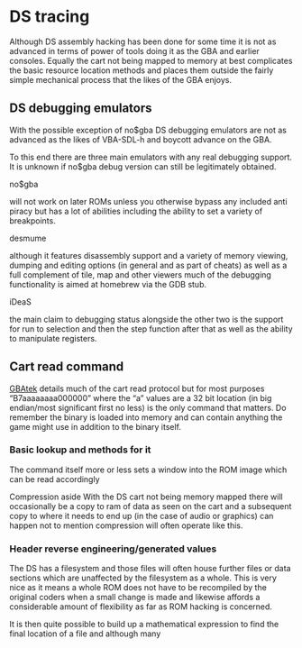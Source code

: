 # DS tracing

Although DS assembly hacking has been done for some time it is not as advanced in terms of power of tools doing it as the GBA and earlier consoles. Equally the cart not being mapped to memory at best complicates the basic resource location methods and places them outside the fairly simple mechanical process that the likes of the GBA enjoys.

## DS debugging emulators

With the possible exception of no$gba DS debugging emulators are not as advanced as the likes of VBA-SDL-h and boycott advance on the GBA.

To this end there are three main emulators with any real debugging support. It is unknown if no$gba debug version can still be legitimately obtained.

no$gba

will not work on later ROMs unless you otherwise bypass any included anti piracy but has a lot of abilities including the ability to set a variety of breakpoints.

desmume

although it features disassembly support and a variety of memory viewing, dumping and editing options (in general and as part of cheats) as well as a full complement of tile, map and other viewers much of the debugging functionality is aimed at homebrew via the GDB stub.

iDeaS

the main claim to debugging status alongside the other two is the support for run to selection and then the step function after that as well as the ability to manipulate registers.

## Cart read command

[GBAtek](http://problemkaputt.de/gbatek.htm#dscartridgeprotocol) details much of the cart read protocol but for most purposes “B7aaaaaaaa000000” where the “a” values are a 32 bit location (in big endian/most significant first no less) is the only command that matters. Do remember the binary is loaded into memory and can contain anything the game might use in addition to the binary itself.

### Basic lookup and methods for it

The command itself more or less sets a window into the ROM image which can be read accordingly

Compression aside With the DS cart not being memory mapped there will occasionally be a copy to ram of data as seen on the cart and a subsequent copy to where it needs to end up (in the case of audio or graphics) can happen not to mention compression will often operate like this.

### Header reverse engineering/generated values

The DS has a filesystem and those files will often house further files or data sections which are unaffected by the filesystem as a whole. This is very nice as it means a whole ROM does not have to be recompiled by the original coders when a small change is made and likewise affords a considerable amount of flexibility as far as ROM hacking is concerned.

It is then quite possible to build up a mathematical expression to find the final location of a file and although many